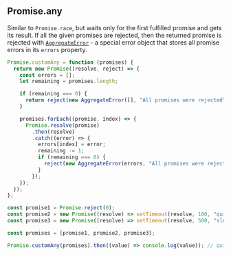 
## Promise.any

Similar to `Promise.race`, but waits only for the first fulfilled promise and gets its result.
If all the given promises are rejected, then the returned promise is rejected with
[`AggregateError`](mdn:js/AggregateError) - a special error object that stores all promise
errors in its `errors` property.

```js title="Promise.any()"
Promise.customAny = function (promises) {
  return new Promise((resolve, reject) => {
    const errors = [];
    let remaining = promises.length;

    if (remaining === 0) {
      return reject(new AggregateError([], "All promises were rejected"));
    }

    promises.forEach((promise, index) => {
      Promise.resolve(promise)
        .then(resolve)
        .catch((error) => {
          errors[index] = error;
          remaining -= 1;
          if (remaining === 0) {
            reject(new AggregateError(errors, "All promises were rejected"));
          }
        });
    });
  });
};

const promise1 = Promise.reject(0);
const promise2 = new Promise((resolve) => setTimeout(resolve, 100, "quick"));
const promise3 = new Promise((resolve) => setTimeout(resolve, 500, "slow"));

const promises = [promise1, promise2, promise3];

Promise.customAny(promises).then((value) => console.log(value)); // quick
```

